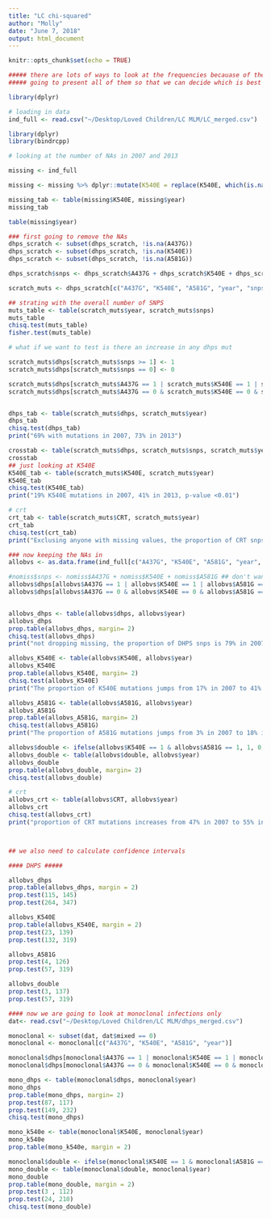 ```yaml
---
title: "LC chi-squared"
author: "Molly"
date: "June 7, 2018"
output: html_document
---
```


```r
knitr::opts_chunk$set(echo = TRUE)
```

```r
##### there are lots of ways to look at the frequencies becauase of the NA's 
##### going to present all of them so that we can decide which is best 

library(dplyr)

# loading in data 
ind_full <- read.csv("~/Desktop/Loved Children/LC MLM/LC_merged.csv")

library(dplyr)
library(bindrcpp)
```

```r
# looking at the number of NAs in 2007 and 2013

missing <- ind_full

missing <- missing %>% dplyr::mutate(K540E = replace(K540E, which(is.na(K540E)), 3))

missing_tab <- table(missing$K540E, missing$year)
missing_tab

table(missing$year)

```

```r


### first going to remove the NAs 
dhps_scratch <- subset(dhps_scratch, !is.na(A437G))
dhps_scratch <- subset(dhps_scratch, !is.na(K540E))
dhps_scratch <- subset(dhps_scratch, !is.na(A581G))

dhps_scratch$snps <- dhps_scratch$A437G + dhps_scratch$K540E + dhps_scratch$A581G

scratch_muts <- dhps_scratch[c("A437G", "K540E", "A581G", "year", "snps", "CRT")]

## strating with the overall number of SNPS 
muts_table <- table(scratch_muts$year, scratch_muts$snps)
muts_table
chisq.test(muts_table)
fisher.test(muts_table) 

# what if we want to test is there an increase in any dhps mut 

scratch_muts$dhps[scratch_muts$snps >= 1] <- 1
scratch_muts$dhps[scratch_muts$snps == 0] <- 0

scratch_muts$dhps[scratch_muts$A437G == 1 | scratch_muts$K540E == 1 | scratch_muts$A581G == 1] <-1
scratch_muts$dhps[scratch_muts$A437G == 0 & scratch_muts$K540E == 0 & scratch_muts$A581G == 0] <-0


dhps_tab <- table(scratch_muts$dhps, scratch_muts$year)
dhps_tab
chisq.test(dhps_tab)
print("69% with mutations in 2007, 73% in 2013")

crosstab <- table(scratch_muts$dhps, scratch_muts$snps, scratch_muts$year)
crosstab
## just looking at K540E 
K540E_tab <- table(scratch_muts$K540E, scratch_muts$year)
K540E_tab
chisq.test(K540E_tab)
print("19% K540E mutations in 2007, 41% in 2013, p-value <0.01")

# crt 
crt_tab <- table(scratch_muts$CRT, scratch_muts$year)
crt_tab
chisq.test(crt_tab)
print("Exclusing anyone with missing values, the proportion of CRT snps increases from 50% in 2007 to 55% in 2013, a non-significant increase (p = 0.65")
```

```r
### now keeping the NAs in 
allobvs <- as.data.frame(ind_full[c("A437G", "K540E", "A581G", "year", "CRT", "barcode")])

#nomiss$snps <- nomiss$A437G + nomiss$K540E + nomiss$A581G ## don't want to use this beacuse it creates NAs 
allobvs$dhps[allobvs$A437G == 1 | allobvs$K540E == 1 | allobvs$A581G == 1] <-1
allobvs$dhps[allobvs$A437G == 0 & allobvs$K540E == 0 & allobvs$A581G == 0] <-0


allobvs_dhps <- table(allobvs$dhps, allobvs$year)
allobvs_dhps
prop.table(allobvs_dhps, margin= 2)
chisq.test(allobvs_dhps)
print("not dropping missing, the proportion of DHPS snps is 79% in 2007 and 76% in 2013")

allobvs_K540E <- table(allobvs$K540E, allobvs$year)
allobvs_K540E
prop.table(allobvs_K540E, margin= 2)
chisq.test(allobvs_K540E)
print("The proportion of K540E mutations jumps from 17% in 2007 to 41% in 2013, p-value <<0.01")

allobvs_A581G <- table(allobvs$A581G, allobvs$year)
allobvs_A581G
prop.table(allobvs_A581G, margin= 2)
chisq.test(allobvs_A581G)
print("The proportion of A581G mutations jumps from 3% in 2007 to 18% in 2013, p-value <<0.01")

allobvs$double <- ifelse(allobvs$K540E == 1 & allobvs$A581G == 1, 1, 0)
allobvs_double <- table(allobvs$double, allobvs$year)
allobvs_double
prop.table(allobvs_double, margin= 2)
chisq.test(allobvs_double)

# crt 
allobvs_crt <- table(allobvs$CRT, allobvs$year)
allobvs_crt
chisq.test(allobvs_crt)
print("proportion of CRT mutations increases from 47% in 2007 to 55% in 2013. This is a non-significant increase (p=0.26")




```


```r
## we also need to calculate confidence intervals 

#### DHPS ##### 

allobvs_dhps
prop.table(allobvs_dhps, margin = 2)
prop.test(115, 145)
prop.test(264, 347)

allobvs_K540E
prop.table(allobvs_K540E, margin = 2)
prop.test(23, 139)
prop.test(132, 319)

allobvs_A581G
prop.test(4, 126)
prop.test(57, 319)

allobvs_double
prop.test(3, 137)
prop.test(57, 319)
```

```r
#### now we are going to look at monoclonal infections only 
dat<- read.csv("~/Desktop/Loved Children/LC MLM/dhps_merged.csv")

monoclonal <- subset(dat, dat$mixed == 0)
monoclonal <- monoclonal[c("A437G", "K540E", "A581G", "year")]

monoclonal$dhps[monoclonal$A437G == 1 | monoclonal$K540E == 1 | monoclonal$A581G == 1] <-1
monoclonal$dhps[monoclonal$A437G == 0 & monoclonal$K540E == 0 & monoclonal$A581G == 0] <-0

mono_dhps <- table(monoclonal$dhps, monoclonal$year)
mono_dhps
prop.table(mono_dhps, margin= 2)
prop.test(87, 117)
prop.test(149, 232)
chisq.test(mono_dhps)

mono_k540e <- table(monoclonal$K540E, monoclonal$year)
mono_k540e
prop.table(mono_k540e, margin = 2)

monoclonal$double <- ifelse(monoclonal$K540E == 1 & monoclonal$A581G == 1, 1, 0)
mono_double <- table(monoclonal$double, monoclonal$year)
mono_double
prop.table(mono_double, margin = 2)
prop.test(3 , 112)
prop.test(24, 210)
chisq.test(mono_double)

```



